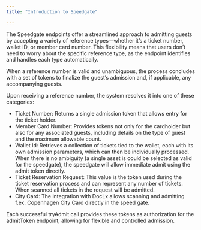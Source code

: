 ---
title: "Introduction to Speedgate"

---

The Speedgate endpoints offer a streamlined approach to admitting guests by accepting a variety of reference types—whether it’s a ticket number, wallet ID, or member card number. This flexibility means that users don’t need to worry about the specific reference type, as the endpoint identifies and handles each type automatically.

When a reference number is valid and unambiguous, the process concludes with a set of tokens to finalize the guest’s admission and, if applicable, any accompanying guests.

Upon receiving a reference number, the system resolves it into one of these categories:

* Ticket Number: Returns a single admission token that allows entry for the ticket holder.
* Member Card Number: Provides tokens not only for the cardholder but also for any associated guests, including details on the type of guest and the maximum allowable count.
* Wallet Id: Retrieves a collection of tickets tied to the wallet, each with its own admission parameters, which can then be individually processed. When there is no ambiguity (a single asset is could be selected as valid for the speedgate), the speedgate will allow immediate admit using the admit token directly.
* Ticket Reservation Request: This value is the token used during the ticket reservation process and can represent any number of tickets. When scanned all tickets in the request will be admitted.
* City Card: The integration with DocLx allows scanning and admitting f.ex. Copenhagen City Card directly in the speed gate.

Each successful tryAdmit call provides these tokens as authorization for the admitToken endpoint, allowing for flexible and controlled admission. 

